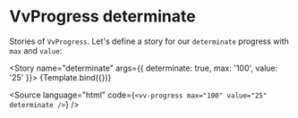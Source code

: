 
<Meta title="Components/Progress/Props" component={VvProgress} />

# VvProgress determinate

Stories of `VvProgress`.
Let's define a story for our `determinate` progress with `max` and `value`:

<Story name="determinate" args={{ determinate: true, max: '100', value: '25' }}>
	{Template.bind({})}
</Story>

<Source
	language="html"
	code={`<vv-progress max="100" value="25" determinate />`}
/>
